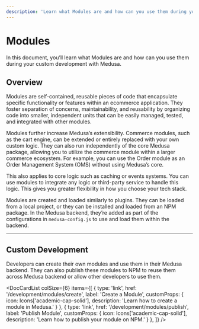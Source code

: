 ```yaml
---
description: 'Learn what Modules are and how can you use them during your custom development with Medusa.'
---
```



# Modules

In this document, you’ll learn what Modules are and how can you use them during your custom development with Medusa.

## Overview

Modules are self-contained, reusable pieces of code that encapsulate specific functionality or features within an ecommerce application. They foster separation of concerns, maintainability, and reusability by organizing code into smaller, independent units that can be easily managed, tested, and integrated with other modules.

Modules further increase Medusa’s extensibility. Commerce modules, such as the cart engine, can be extended or entirely replaced with your own custom logic. They can also run independently of the core Medusa package, allowing you to utilize the commerce module within a larger commerce ecosystem. For example, you can use the Order module as an Order Management System (OMS) without using Medusa’s core.

This also applies to core logic such as caching or events systems. You can use modules to integrate any logic or third-party service to handle this logic. This gives you greater flexibility in how you choose your tech stack.

Modules are created and loaded similarly to plugins. They can be loaded from a local project, or they can be installed and loaded from an NPM package. In the Medusa backend, they’re added as part of the configurations in `medusa-config.js` to use and load them within the backend.

---

## Custom Development

Developers can create their own modules and use them in their Medusa backend. They can also publish these modules to NPM to reuse them across Medusa backend or allow other developers to use them.

<DocCardList colSize={6} items={[
  {
    type: 'link',
    href: '/development/modules/create',
    label: 'Create a Module',
    customProps: {
      icon: Icons['academic-cap-solid'],
      description: 'Learn how to create a module in Medusa.'
    }
  },
  {
    type: 'link',
    href: '/development/modules/publish',
    label: 'Publish Module',
    customProps: {
      icon: Icons['academic-cap-solid'],
      description: 'Learn how to publish your module on NPM.'
    }
  },
]} />